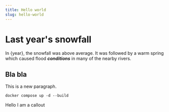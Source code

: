 ```yaml
---
title: Hello world
slug: hello-world
---
```



# Last year's snowfall

In {year}, the snowfall was above average.
It was followed by a warm spring which caused
flood ***conditions*** in many of the nearby rivers.

## Bla bla 

This is a new paragraph.
```
docker compose up -d --build
```

<Callout type="warning">Hello I am a callout</Callout>
